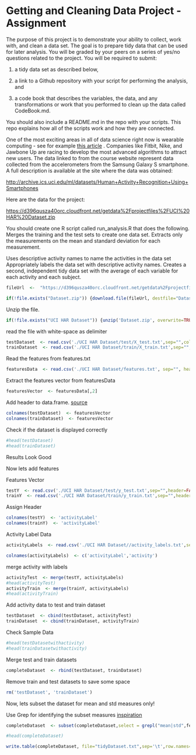 Getting and Cleaning Data Project - Assignment
========================================================

The purpose of this project is to demonstrate your ability to collect, work with, and clean a data set. The goal is to prepare tidy data that can be used for later analysis. You will be graded by your peers on a series of yes/no questions related to the project. You will be required to submit: 

1) a tidy data set as described below, 

2) a link to a Github repository with your script for performing the analysis, and 

3) a code book that describes the variables, the data, and any transformations or work that you performed to clean up the data called CodeBook.md. 

You should also include a README.md in the repo with your scripts. This repo explains how all of the scripts work and how they are connected.  

One of the most exciting areas in all of data science right now is wearable computing - see for example [this article](http://www.insideactivitytracking.com/data-science-activity-tracking-and-the-battle-for-the-worlds-top-sports-brand/) . Companies like Fitbit, Nike, and Jawbone Up are racing to develop the most advanced algorithms to attract new users. The data linked to from the course website represent data collected from the accelerometers from the Samsung Galaxy S smartphone. A full description is available at the site where the data was obtained: 

[http://archive.ics.uci.edu/ml/datasets/Human+Activity+Recognition+Using+Smartphones](http://archive.ics.uci.edu/ml/datasets/Human+Activity+Recognition+Using+Smartphones) 

Here are the data for the project: 

[https://d396qusza40orc.cloudfront.net/getdata%2Fprojectfiles%2FUCI%20HAR%20Dataset.zip](https://d396qusza40orc.cloudfront.net/getdata%2Fprojectfiles%2FUCI%20HAR%20Dataset.zip) 

You should create one R script called run_analysis.R that does the following. 
Merges the training and the test sets to create one data set.
Extracts only the measurements on the mean and standard deviation for each measurement. 

Uses descriptive activity names to name the activities in the data set
Appropriately labels the data set with descriptive activity names. 
Creates a second, independent tidy data set with the average of each variable for each activity and each subject. 

```r
fileUrl  <-  "https://d396qusza40orc.cloudfront.net/getdata%2Fprojectfiles%2FUCI%20HAR%20Dataset.zip"

if(!file.exists("Dataset.zip")) {download.file(fileUrl, destfile="Dataset.zip", method="wget")}
```


Unzip the file. 

```r
if(!file.exists("UCI HAR Dataset")) {unzip('Dataset.zip', overwrite=TRUE)}
```

read the file with white-space as delimiter

```r
testDataset  <- read.csv('./UCI HAR Dataset/test/X_test.txt',sep="",colClasses="numeric", header=FALSE)
trainDataset  <- read.csv('./UCI HAR Dataset/train/X_train.txt',sep="",colClasses="numeric", header=FALSE)
```

Read the features from features.txt
```r
featuresData  <- read.csv('./UCI HAR Dataset/features.txt', sep="", header=FALSE)
```

Extract the features vector from featuresData
```r
featuresVector  <- featuresData[,2]
```

Add header to data.frame. [source](http://stackoverflow.com/a/14022113/2356016)

```r
colnames(testDataset)  <- featuresVector
colnames(trainDataset)  <- featuresVector
```

Check if the dataset is displayed correctly

```r
#head(testDataset)
#head(trainDataset)
```

Results Look Good 

Now lets add features 

Features Vector
```r
testY  <- read.csv('./UCI HAR Dataset/test/y_test.txt',sep="",header=FALSE)
trainY  <- read.csv('./UCI HAR Dataset/train/y_train.txt',sep="",header=FALSE)
```

Assign Header

```r
colnames(testY)  <- 'activityLabel'
colnames(trainY)  <- 'activityLabel'
```


Activity Label Data
```r
activityLabels  <- read.csv('./UCI HAR Dataset//activity_labels.txt',sep="",header=FALSE)
```


```r
colnames(activityLabels)  <- c('activityLabel','activity')
```

merge activity with labels 
```r
activityTest  <- merge(testY, activityLabels)
#head(activityTest)
activityTrain  <- merge(trainY, activityLabels)
#head(activityTrain)
```

Add activity data to test and train dataset

```r
testDataset  <- cbind(testDataset, activityTest)
trainDataset  <- cbind(trainDataset, activityTrain)
```

Check Sample Data
```r
#head(testDatasetwithactivity)
#head(trainDatasetwithactivity)
```



Merge test and train datasets

```r
completeDataset  <- rbind(testDataset, trainDataset)
```


Remove train and test datasets to save some space
```r
rm('testDataset', 'trainDataset')
```


Now, lets subset the dataset for mean and std measures only!

Use Grep for identifying the subset measures [inspiration](http://stackoverflow.com/a/21311458/2356016)


```r
completeDataset  <- subset(completeDataset,select = grepl("mean|std",featuresVector))
```


```r
#head(completeDataset)
```


```r
write.table(completeDataset, file="tidyDataset.txt",sep='\t',row.names=FALSE)
```






